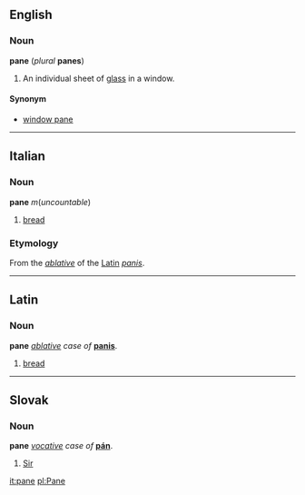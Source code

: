 ==English==
===Noun===
'''pane''' (''plural'' '''panes''')

#An individual sheet of [[glass]] in a window.

====Synonym====
*[[window pane]]

----
==Italian==

===Noun===
'''pane''' ''m''(''uncountable'')
# [[bread]]

===Etymology===
From the ''[[ablative]]'' of the [[Latin]] ''[[panis]]''.

----

==Latin==
===Noun===
'''pane''' ''[[ablative]] case of'' '''[[panis]]'''.
# [[bread]]

----
==Slovak==
===Noun===
'''pane''' ''[[vocative]] case of'' '''[[pán]]'''.
# [[Sir]]

[[it:pane]]
[[pl:Pane]]
